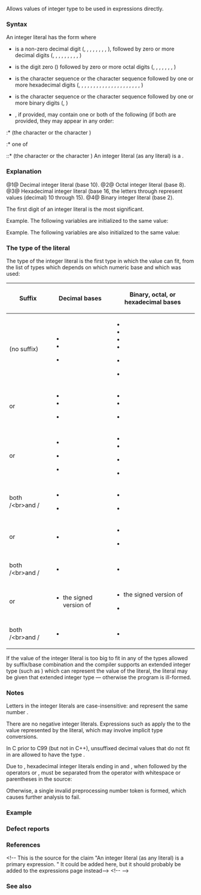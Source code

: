 {{title|Integer literal}}
{{cpp/language/expressions/navbar}}
Allows values of integer type to be used in expressions directly.

===Syntax===
An integer literal has the form
{{sdsc begin}}
{{sdsc|num=1|{{spar|decimal-literal}} {{spar optional|integer-suffix}}}}
{{sdsc|num=2|{{spar|octal-literal}} {{spar optional|integer-suffix}}}}
{{sdsc|num=3|{{spar|hex-literal}} {{spar optional|integer-suffix}}}}
{{sdsc|num=4|notes={{mark since c++14}}|{{spar|binary-literal}} {{spar optional|integer-suffix}}}}
{{sdsc end}}
where
* {{spar|decimal-literal}} is a non-zero decimal digit ({{tt|1}}, {{tt|2}}, {{tt|3}}, {{tt|4}}, {{tt|5}}, {{tt|6}}, {{tt|7}}, {{tt|8}}, {{tt|9}}), followed by zero or more decimal digits ({{tt|0}}, {{tt|1}}, {{tt|2}}, {{tt|3}}, {{tt|4}}, {{tt|5}}, {{tt|6}}, {{tt|7}}, {{tt|8}}, {{tt|9}})
* {{spar|octal-literal}} is the digit zero ({{tt|0}}) followed by zero or more octal digits ({{tt|0}}, {{tt|1}}, {{tt|2}}, {{tt|3}}, {{tt|4}}, {{tt|5}}, {{tt|6}}, {{tt|7}})
* {{spar|hex-literal}} is the character sequence {{tt|0x}} or the character sequence {{tt|0X}} followed by one or more hexadecimal digits ({{tt|0}}, {{tt|1}}, {{tt|2}}, {{tt|3}}, {{tt|4}}, {{tt|5}}, {{tt|6}}, {{tt|7}}, {{tt|8}}, {{tt|9}}, {{tt|a}}, {{tt|A}}, {{tt|b}}, {{tt|B}}, {{tt|c}}, {{tt|C}}, {{tt|d}}, {{tt|D}}, {{tt|e}}, {{tt|E}}, {{tt|f}}, {{tt|F}})
* {{spar|binary-literal}} is the character sequence {{tt|0b}} or the character sequence {{tt|0B}} followed by one or more binary digits ({{tt|0}}, {{tt|1}})
* {{spar|integer-suffix}}, if provided, may contain one or both of the following (if both are provided, they may appear in any order:
:* {{spar|unsigned-suffix}} (the character {{tt|u}} or the character {{tt|U}})
:* one of
::* {{spar|long-suffix}} (the character {{tt|l}} or the character {{tt|L}})
{{rrev|since=c++11|
::* {{spar|long-long-suffix}} (the character sequence {{tt|ll}} or the character sequence {{tt|LL}})
}}
{{rrev|since=c++23|
::* {{spar|size-suffix}} (the character {{tt|z}} or the character {{tt|Z}})
}}
{{anchor|Single quote}}
{{rrev|since=c++14|
Optional single quotes ({{c/core|'}}) may be inserted between the digits as a separator; they are ignored when determining the value of the literal.
}}
An integer literal (as any literal) is a {{rlp|expressions#Primary expressions|primary expression}}.

===Explanation===
@1@ Decimal integer literal (base 10).
@2@ Octal integer literal (base 8).
@3@ Hexadecimal integer literal (base 16, the letters {{c/core|'a'}} through {{c/core|'f'}} represent values (decimal) 10 through 15).
@4@ Binary integer literal (base 2).

The first digit of an integer literal is the most significant.

Example. The following variables are initialized to the same value:
{{source|1=
int d = 42;
int o = 052;
int x = 0x2a;
int X = 0X2A;
int b = 0b101010; // C++14
}}

Example. The following variables are also initialized to the same value:
{{source|1=
unsigned long long l1 = 18446744073709550592ull;       // C++11
unsigned long long l2 = 18'446'744'073'709'550'592llu; // C++14
unsigned long long l3 = 1844'6744'0737'0955'0592uLL;   // C++14
unsigned long long l4 = 184467'440737'0'95505'92LLU;   // C++14
}}

===The type of the literal===
The type of the integer literal is the first type in which the value can fit, from the list of types which depends on which numeric base and which {{spar|integer-suffix}} was used:

{|class="wikitable"
|-style="text-align:center"
!Suffix
!Decimal bases
!Binary, octal, or hexadecimal bases
|-style="text-align:left"
|(no suffix)
|
* {{c/core|int}}
* {{c/core|long int}}
* {{c/core|long long int}} {{mark since c++11}}
|
* {{c/core|int}}
* {{c/core|unsigned int}}
* {{c/core|long int}}
* {{c/core|unsigned long int}}
* {{c/core|long long int}} {{mark since c++11}}
* {{c/core|unsigned long long int}} {{mark since c++11}}
|-
|{{tt|u}} or {{tt|U}}
|
* {{c/core|unsigned int}}
* {{c/core|unsigned long int}}
* {{c/core|unsigned long long int}} {{mark since c++11}}
|
* {{c/core|unsigned int}}
* {{c/core|unsigned long int}}
* {{c/core|unsigned long long int}} {{mark since c++11}}
|-
|{{tt|l}} or {{tt|L}}
|
* {{c/core|long int}}
* {{c/core|unsigned long int}} {{mark until c++11}}
* {{c/core|long long int}} {{mark since c++11}}
|
* {{c/core|long int}}
* {{c/core|unsigned long int}}
* {{c/core|long long int}} {{mark since c++11}}
* {{c/core|unsigned long long int}} {{mark since c++11}}
|-
|both {{tt|l}}/{{tt|L}}&lt;br&gt;and {{tt|u}}/{{tt|U}}
|
* {{c/core|unsigned long int}}
* {{c/core|unsigned long long int}} {{mark since c++11}}
|
* {{c/core|unsigned long int}}
* {{c/core|unsigned long long int}} {{mark since c++11}}
|-
|{{tt|ll}} or {{tt|LL}}
|
* {{c/core|long long int}} {{mark since c++11}}
|
* {{c/core|long long int}} {{mark since c++11}}
* {{c/core|unsigned long long int}} {{mark since c++11}}
|-
|both {{tt|ll}}/{{tt|LL}}&lt;br&gt;and {{tt|u}}/{{tt|U}}
|
* {{c/core|unsigned long long int}} {{mark since c++11}}
|
* {{c/core|unsigned long long int}} {{mark since c++11}}
|-
|{{tt|z}} or {{tt|Z}}
|
* the signed version of {{lc|std::size_t}} {{mark since c++23}}
|
* the signed version of {{lc|std::size_t}} {{mark since c++23}}
* {{lc|std::size_t}} {{mark since c++23}}
|-
|both {{tt|z}}/{{tt|Z}}&lt;br&gt;and {{tt|u}}/{{tt|U}}
|
* {{lc|std::size_t}} {{mark since c++23}}
|
* {{lc|std::size_t}} {{mark since c++23}}
|}

If the value of the integer literal {{rev inl|since=c++23|that does not have {{spar|size-suffix}}}} is too big to fit in any of the types allowed by suffix/base combination and the compiler supports an extended integer type (such as {{c|__int128}}) which can represent the value of the literal, the literal may be given that extended integer type — otherwise the program is ill-formed.

===Notes===
Letters in the integer literals are case-insensitive: {{tt|0xDeAdBeEfU}} and {{tt|0XdeadBEEFu}} represent the same number {{rev inl|since=c++11|(one exception is the {{spar|long-long-suffix}}, which is either {{tt|ll}} or {{tt|LL}}, never {{tt|lL}} or {{tt|Ll}})}}.

There are no negative integer literals. Expressions such as {{c|-1}} apply the {{rlp|operator_arithmetic|unary minus operator}} to the value represented by the literal, which may involve implicit type conversions.

In C prior to C99 (but not in C++), unsuffixed decimal values that do not fit in {{c/core|long int}} are allowed to have the type {{c/core|unsigned long int}}.

{{rrev|since=c++11|
When used in a controlling expression of {{ltt|cpp/preprocessor/conditional|#if}} or {{ltt|cpp/preprocessor/conditional|#elif}}, all signed integer constants act as if they have type {{lc|std::intmax_t}} and all unsigned integer constants act as if they have type {{lc|std::uintmax_t}}.
}}

Due to {{rlp|translation_phases#maximal munch|maximal munch}}, hexadecimal integer literals ending in {{ttb|e}} and {{ttb|E}}, when followed by the operators {{ttb|+}} or {{ttb|-}}, must be separated from the operator with whitespace or parentheses in the source:

{{source|1=
auto x = 0xE+2.0;   // error
auto y = 0xa+2.0;   // OK
auto z = 0xE +2.0;  // OK
auto q = (0xE)+2.0; // OK
}}

Otherwise, a single invalid preprocessing number token is formed, which causes further analysis to fail.

{{ftm begin|std=1|comment=1}}
{{ftm|value=201304L|std=C++14|__cpp_binary_literals|[[#Syntax|Binary literals]]}}
{{ftm|value=202011L|std=C++23|__cpp_size_t_suffix|Literal suffixes for {{lc|std::size_t}} and its signed version}}
{{ftm end}}

===Example===
{{example|code=
#include &lt;cstddef&gt;
#include &lt;iostream&gt;
#include &lt;type_traits&gt;

int main()
{
    std::cout &lt;&lt; 123 &lt;&lt; '\n'
              &lt;&lt; 0123 &lt;&lt; '\n'
              &lt;&lt; 0x123 &lt;&lt; '\n'
              &lt;&lt; 0b10 &lt;&lt; '\n'
              &lt;&lt; 12345678901234567890ull &lt;&lt; '\n'
              &lt;&lt; 12345678901234567890u &lt;&lt; '\n'; // the type is unsigned long long
                                                // even without a long long suffix

//  std::cout &lt;&lt; -9223372036854775808 &lt;&lt; '\n'; // error: the value
               // 9223372036854775808 cannot fit in signed long long, which is the
               // biggest type allowed for unsuffixed decimal integer literal
    std::cout &lt;&lt; -9223372036854775808u &lt;&lt; '\n'; // unary minus applied to unsigned
               // value subtracts it from 2^64, this gives 9223372036854775808
    std::cout &lt;&lt; -9223372036854775807 - 1 &lt;&lt; '\n'; // correct way to calculate
                                                   // the value -9223372036854775808

#if __cpp_size_t_suffix &gt;= 202011L // C++23
    static_assert(std::is_same_v&lt;decltype(0UZ), std::size_t&gt;);
    static_assert(std::is_same_v&lt;decltype(0Z), std::make_signed_t&lt;std::size_t&gt;&gt;);
#endif
}
|output=
123
83
291
2
12345678901234567890
12345678901234567890
9223372036854775808
-9223372036854775808
}}

===Defect reports===
{{dr list begin}}
{{dr list item|wg=cwg|dr=2698|std=C++23|before=an integer literal with {{spar|size-suffix}} could have an extended integer type|after=ill-formed if too large}}
{{dr list end}}

===References===
{{ref std c++23}}
{{ref std|section=5.13.2|title=Integer literals|id=lex.icon}}
&lt;!--{{ref std|section = 7.5.1|title= Literals|id =expr.prim.literal}}
This is the source for the claim "An integer literal (as any literal) is a primary expression. "
It could be added here, but it should probably be added to the expressions page instead--&gt;
{{ref std end}}
{{ref std c++20}}
{{ref std|section=5.13.2|title=Integer literals|id=lex.icon}}
{{ref std end}}
{{ref std c++17}}
{{ref std|section=5.13.2|title=Integer literals|id=lex.icon}}
{{ref std end}}
{{ref std c++14}}
{{ref std|section=2.14.2|title=Integer literals|id=lex.icon}}
{{ref std end}}
{{ref std c++11}}
{{ref std|section=2.14.2|title=Integer literals|id=lex.icon}}
{{ref std end}}
&lt;!--{{ref std c++03}}
{{ref std|section=2.13.1|title=Integer literals|id=lex.icon}}
{{ref std end}}--&gt;
{{ref std c++98}}
{{ref std|section=2.13.1|title=Integer literals|id=lex.icon}}
{{ref std end}}

===See also===
{{dsc begin}}
{{dsc inc|cpp/language/dsc user literal}}
{{dsc see c|c/language/integer constant|integer constant|nomono=true}}
{{dsc end}}

{{langlinks|de|es|fr|it|ja|pt|ru|zh}}